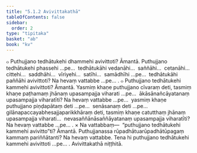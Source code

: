 ```yaml
---
title: "5.1.2 Avivittakathā"
tableOfContents: false
sidebar:
  order: 2
type: "tipitaka"
basket: "ab"
book: "kv"
---
```



<DynamicBreadcrumb />

<Division number="879" book="kv">

<Paragraph number="2703" book="kv">
๐ Puthujjano tedhātukehi dhammehi avivittoti? Āmantā. Puthujjano tedhātukehi phassehi …pe…  tedhātukāhi vedanāhi…  saññāhi…  cetanāhi…  cittehi…  saddhāhi…  vīriyehi…  satīhi…  samādhīhi …pe…  tedhātukāhi paññāhi avivittoti? Na hevaṃ vattabbe …pe… .
</Paragraph>

<Paragraph number="2704" book="kv">
๐ Puthujjano tedhātukehi kammehi avivittoti? Āmantā. Yasmiṃ khaṇe puthujjano cīvaraṃ deti, tasmiṃ khaṇe paṭhamaṃ jhānaṃ upasampajja viharati …pe…  ākāsānañcāyatanaṃ upasampajja viharatīti? Na hevaṃ vattabbe …pe…  yasmiṃ khaṇe puthujjano piṇḍapātaṃ deti …pe…  senāsanaṃ deti …pe…  gilānapaccayabhesajjaparikkhāraṃ deti, tasmiṃ khaṇe catutthaṃ jhānaṃ upasampajja viharati…  nevasaññānāsaññāyatanaṃ upasampajja viharatīti? Na hevaṃ vattabbe …pe… .
</Paragraph>

</Division>
<Division number="880" book="kv">

<Paragraph number="2705" book="kv">
× Na vattabbaṃ—  “puthujjano tedhātukehi kammehi avivitto”ti? Āmantā. Puthujjanassa rūpadhātuarūpadhātūpagaṃ kammaṃ pariññātanti? Na hevaṃ vattabbe. Tena hi puthujjano tedhātukehi kammehi avivittoti …pe… .

</Paragraph>
</Division>

<Paragraph number="2706" type="center" book="kv">
Avivittakathā niṭṭhitā.
</Paragraph>
